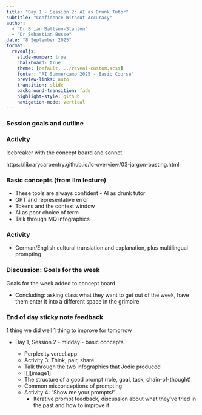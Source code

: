 ```yaml
---
title: "Day 1 - Session 2: AI as Drunk Tutor"
subtitle: "Confidence Without Accuracy"
author: 
  - "Dr Brian Ballsun-Stanton"
  - "Dr Sebastian Busse"
date: "8 September 2025"
format:
  revealjs:
    slide-number: true
    chalkboard: true
    theme: [default, ../reveal-custom.scss]
    footer: "AI Summercamp 2025 - Basic Course"
    preview-links: auto
    transition: slide
    background-transition: fade
    highlight-style: github
    navigation-mode: vertical
---
```

### Session goals and outline


### Activity

Icebreaker with the concept board and sonnet

https://librarycarpentry.github.io/lc-overview/03-jargon-busting.html

### Basic concepts (from llm lecture)

  * These tools are always confident - AI as drunk tutor 
  * GPT and representative error  
  * Tokens and the context window  
  * AI as poor choice of term 
  * Talk through MQ infographics

### Activity

  * German/English cultural translation and explanation, plus multilingual prompting  

### Discussion: Goals for the week

  Goals for the week added to concept board

  * Concluding: asking class what they want to get out of the week, have them enter it into a different space in the grimoire  

### End of day sticky note feedback
1 thing we did well
1 thing to improve for tomorrow



* Day 1, Session 2 \- midday \- basic concepts  

  * Perplexity.vercel.app  
  * Activity 3: Think, pair, share  
  * Talk through the two infographics that Jodie produced   
  * ![][image1]  
  * The structure of a good prompt (role, goal, task, chain-of-thought)  
  * Common misconceptions of prompting  
  * Activity 4: “Show me your prompts\!”   
    * Iterative prompt feedback, discussion about what they’ve tried in the past and how to improve it  
